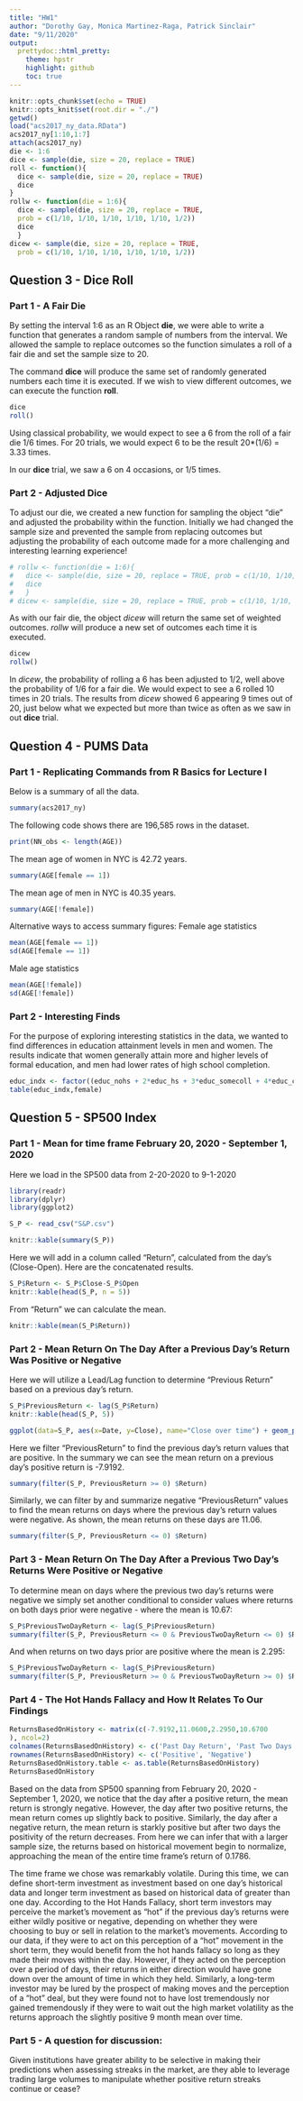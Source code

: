 ```yaml
---
title: "HW1"
author: "Dorothy Gay, Monica Martinez-Raga, Patrick Sinclair"
date: "9/11/2020"
output: 
  prettydoc::html_pretty:
    theme: hpstr
    highlight: github
    toc: true
---
```

```r
knitr::opts_chunk$set(echo = TRUE)
knitr::opts_knit$set(root.dir = "./")
getwd()
load("acs2017_ny_data.RData")
acs2017_ny[1:10,1:7]
attach(acs2017_ny)
die <- 1:6
dice <- sample(die, size = 20, replace = TRUE)
roll <- function(){
  dice <- sample(die, size = 20, replace = TRUE)
  dice
}
rollw <- function(die = 1:6){
  dice <- sample(die, size = 20, replace = TRUE,
  prob = c(1/10, 1/10, 1/10, 1/10, 1/10, 1/2))
  dice
  }
dicew <- sample(die, size = 20, replace = TRUE,
  prob = c(1/10, 1/10, 1/10, 1/10, 1/10, 1/2))
```
## Question 3 - Dice Roll
### Part 1 - A Fair Die
By setting the interval 1:6 as an R Object **die**, we were able to write a function
that generates a random sample of numbers from the interval. We allowed the sample to replace outcomes so the function simulates a roll of a fair die and set the sample size to 20. 

The command **dice** will produce the same set of randomly generated numbers each time it is executed. If we wish to view different outcomes, we can execute the function **roll**.
```r
dice
roll()
```
Using classical probability, we would expect to see a 6 from the roll of a fair die 1/6 times. For 20 trials, we would expect 6 to be the result 20*(1/6) = 3.33 times. 

In our **dice** trial, we saw a 6 on 4 occasions, or 1/5 times.

### Part 2 - Adjusted Dice

To adjust our die, we created a new function for sampling the object "die" and adjusted the probability within the function. Initially we had changed the sample size and prevented the sample from replacing outcomes but adjusting the probability of each outcome made for a more challenging and interesting learning experience!

```r
# rollw <- function(die = 1:6){
#   dice <- sample(die, size = 20, replace = TRUE, prob = c(1/10, 1/10, 1/10, 1/10, 1/10, 1/2))
#   dice
#   }
# dicew <- sample(die, size = 20, replace = TRUE, prob = c(1/10, 1/10, 1/10, 1/10, 1/10, 1/2)) 
```

As with our fair die, the object *dicew* will return the same set of weighted outcomes. *rollw* will produce a new set of outcomes each time it is executed.  

```r
dicew
rollw()
```


In *dicew*, the probability of rolling a 6 has been adjusted to 1/2, well above the probability of 1/6 for a fair die. We would expect to see a 6 rolled 10 times in 20 trials. The results from *dicew* showed 6 appearing 9 times out of 20, just below what we expected but more than twice as often as we saw in out **dice** trial.

## Question 4 - PUMS Data
### Part 1 - Replicating Commands from R Basics for Lecture I
Below is a summary of all the data.
```r
summary(acs2017_ny)
```
The following code shows there are 196,585 rows in the dataset.
```r
print(NN_obs <- length(AGE))
```
The mean age of women in NYC is 42.72 years.
```r
summary(AGE[female == 1])
```
The mean age of men in NYC is 40.35 years.
```r
summary(AGE[!female])
```
Alternative ways to access summary figures:
Female age statistics
```r
mean(AGE[female == 1])
sd(AGE[female == 1])
```
Male age statistics
```r
mean(AGE[!female])
sd(AGE[!female])
```
### Part 2 - Interesting Finds
For the purpose of exploring interesting statistics in the data, we wanted to find differences in education attainment levels in men and women. The results indicate that women generally attain more and higher levels of formal education, and men had lower rates of high school completion.
```r
educ_indx <- factor((educ_nohs + 2*educ_hs + 3*educ_somecoll + 4*educ_college + 5*educ_advdeg), levels=c(1,2,3,4,5),labels = c("No HS","HS","SmColl","Bach","Adv"))
table(educ_indx,female)
```
## Question 5 - SP500 Index
### Part 1 - Mean for time frame February 20, 2020 - September 1, 2020

Here we load in the SP500 data from 2-20-2020 to 9-1-2020
```r
library(readr)
library(dplyr)
library(ggplot2)

S_P <- read_csv("S&P.csv")

```
```r
knitr::kable(summary(S_P))
```
Here we will add in a column called "Return", calculated from the day's (Close-Open). Here are the concatenated results. 
```r
S_P$Return <- S_P$Close-S_P$Open
knitr::kable(head(S_P, n = 5))
```
From "Return" we can calculate the mean.
```r
knitr::kable(mean(S_P$Return))
```
### Part 2 - Mean Return On The Day After a Previous Day's Return Was Positive or Negative
Here we will utilize a Lead/Lag function to determine "Previous Return" based on a previous day's return.
```r
S_P$PreviousReturn <- lag(S_P$Return)
knitr::kable(head(S_P, 5))
```

```r
ggplot(data=S_P, aes(x=Date, y=Close), name="Close over time") + geom_point() + geom_smooth()
```

Here we filter "PreviousReturn" to find the previous day's return values that are positive. In the summary we can see the mean return on a previous day's positive return is -7.9192.
```r
summary(filter(S_P, PreviousReturn >= 0) $Return)
```
Similarly, we can filter by and summarize negative "PreviousReturn" values to find the mean returns on days where the previous day's return values were negative. As shown, the mean returns on these days are 11.06.
```r
summary(filter(S_P, PreviousReturn <= 0) $Return)
```
### Part 3 - Mean Return On The Day After a Previous Two Day's Returns Were Positive or Negative
To determine mean on days where the previous two day's returns were negative we simply set another conditional to consider values where returns on both days prior were negative - where the mean is 10.67:
```r
S_P$PreviousTwoDayReturn <- lag(S_P$PreviousReturn)
summary(filter(S_P, PreviousReturn <= 0 & PreviousTwoDayReturn <= 0) $Return)
```
And when returns on two days prior are positive where the mean is 2.295:
```R
S_P$PreviousTwoDayReturn <- lag(S_P$PreviousReturn)
summary(filter(S_P, PreviousReturn >= 0 & PreviousTwoDayReturn >= 0) $Return)
```
### Part 4 - The Hot Hands Fallacy and How It Relates To Our Findings
```R
ReturnsBasedOnHistory <- matrix(c(-7.9192,11.0600,2.2950,10.6700
), ncol=2)
colnames(ReturnsBasedOnHistory) <- c('Past Day Return', 'Past Two Days Return')
rownames(ReturnsBasedOnHistory) <- c('Positive', 'Negative')
ReturnsBasedOnHistory.table <- as.table(ReturnsBasedOnHistory)
ReturnsBasedOnHistory
```
Based on the data from SP500 spanning from February 20, 2020 - September 1, 2020, we notice that the day after a positive return, the mean return is strongly negative. However, the day after two positive returns, the mean return comes up slightly back to positive. Similarly, the day after a negative return, the mean return is starkly positive but after two days the positivity of the return decreases. From here we can infer that with a larger sample size, the returns based on historical movement begin to normalize, approaching the mean of the entire time frame's return of 0.1786.

The time frame we chose was remarkably volatile. During this time, we can define short-term investment as investment based on one day's historical data and longer term investment as based on historical data of greater than one day. According to the Hot Hands Fallacy, short term investors may perceive the market's movement as "hot" if the previous day's returns were either wildly positive or negative, depending on whether they were choosing to buy or sell in relation to the market's movements. According to our data, if they were to act on this perception of a "hot" movement in the short term, they would benefit from the hot hands fallacy so long as they made their moves within the day. However, if they acted on the perception over a period of days, their returns in either direction would have gone down over the amount of time in which they held. Similarly, a long-term investor may be lured by the prospect of making moves and the perception of a "hot" deal, but they were found not to have lost tremendously nor gained tremendously if they were to wait out the high market volatility as the returns approach the slightly positive 9 month mean over time.

### Part 5 - A question for discussion:
Given institutions have greater ability to be selective in making their predictions when assessing streaks in the market, are they able to leverage trading large volumes to manipulate whether positive return streaks continue or cease?